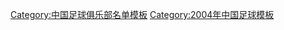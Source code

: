 {{Football squad with logo
 | name      = 2004年东莞东城名单
 | bgcolor   = #FF0000
 | textcolor   = #FFFFFF
 | teamname  = 东莞东城
 | seasontitle=[[2004年中国足球甲级联赛|<span style="color: #FFFFFF;">2004年</span>]][[中国足球甲级联赛|<span style="color: #FFFFFF;">中甲联赛</span>]]第16名
 | teamlogo  =  
 | p1=[[何亮]]
 | p2=[[周纯]]
 | p3=[[高飞]]
 | p4=[[张江]]
 | p5=[[高玉勇]]
 | p6=[[汪刚]]
 | p7=[[李维良]]
 | p8=[[迟磊]]
 | p9=[[杨威]]
 | p10=[[鲁迪内]]
 | p11=[[李海强]]
 | p12=[[饶魏]]
 | p13=[[黄勇]]
 | p14=[[方金海]]
 | p15=[[夷翔]]
 | p16=[[凌琮]]
 | p17=[[李铮]]
 | p18=[[桂平]]
 | p19=[[张明]]
 | p20=[[麦广梁]]
 | p21=[[陈天祥]]
 | p22=[[孙明悍]]
 | p23=[[时萌]]
 | p24=[[刘晨]]
 | p25=[[王衍]]
 | p26=[[刘旭]]
 | p27=[[安东尼奥]]
 | p28=[[胡安]]
 | manager=[[李强]]
}}
<noinclude>
{{DEFAULTSORT:Dongguan Dongcheng F.C. Squad 2004}}
[[Category:中国足球俱乐部名单模板]]
[[Category:2004年中国足球模板]]
</noinclude>